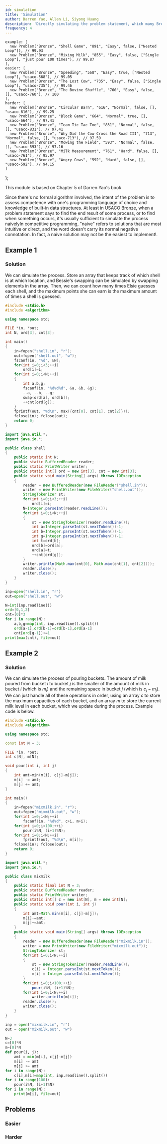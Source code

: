 ```yaml
---
id: simulation
title: 'Simulation'
author: Darren Yao, Allen Li, Siyong Huang
description: 'Directly simulating the problem statement, which many Bronze problems allow you to do.'
frequency: 4
---
```


    example: [
      new Problem("Bronze", "Shell Game", "891", "Easy", false, ["Nested Loop"]), // 99.93
      new Problem("Bronze", "Mixing Milk", "855", "Easy", false, ["Single Loop"], "just pour 100 times"), // 99.87
    ],
    easier: [
      new Problem("Bronze", "Speeding", "568", "Easy", true, ["Nested Loop"], "usaco-568"), // 99.05
      new Problem("Bronze", "The Lost Cow", "735", "Easy", false, ["Single Loop"], "usaco-735"), // 99.46
      new Problem("Bronze", "The Bovine Shuffle", "760", "Easy", false, [], "usaco-760"), // 100
    ],
    harder: [
      new Problem("Bronze", "Circular Barn", "616", "Normal", false, [], "usaco-616"), // 99.25
      new Problem("Bronze", "Block Game", "664", "Normal", true, [], "usaco-664"), // 97.41
      new Problem("Bronze", "Team Tic Tac Toe", "831", "Normal", false, [], "usaco-831"), // 97.41
      new Problem("Bronze", "Why Did the Cow Cross the Road III", "713", "Normal", false, [], "usaco-713"), // 97.59
      new Problem("Bronze", "Mowing the Field", "593", "Normal", false, [], "usaco-593"), // 97.16
      new Problem("Bronze", "Milk Measurement", "761", "Hard", false, [], "usaco-761"), // 95.97
      new Problem("Bronze", "Angry Cows", "592", "Hard", false, [], "usaco-592"), // 94.15
    ]
};

<Resources>
  <Resource source="IUSACO" title="5 - Simulation">This module is based on Chapter 5 of Darren Yao's book</Resource>
</Resources>

<br />

Since there's no formal algorithm involved, the intent of the problem is to assess competence with one's programming language of choice and knowledge of built-in data structures. At least in USACO Bronze, when a problem statement says to find the end result of some process, or to find when something occurs, it's usually sufficient to simulate the process naively<Asterisk>In competitive programming, "naive" refers to solutions that are most intuitive or direct, and the word doesn't carry its normal negative connotation. In fact, a naive solution may not be the easiest to implement!</Asterisk>.

## Example 1

<FocusProblem problem={problems.example[0]} />

### Solution

<Spoiler title="Solution">

We can simulate the process. Store an array that keeps track of which shell is at which location, and Bessie's swapping can be simulated by swapping elements in the array. Then, we can count how many times Elsie guesses each shell, and the maximum points she can earn is the maximum amount of times a shell is guessed. 

<LanguageSection>

<CPPSection>

```cpp
#include <stdio.h>
#include <algorithm>

using namespace std;

FILE *in, *out;
int N, ord[3], cnt[3];

int main()
{
	in=fopen("shell.in", "r");
	out=fopen("shell.out", "w");
	fscanf(in, "%d", &N);
	for(int i=0;i<3;++i)
		ord[i]=i;
	for(int i=0;i<N;++i)
	{
		int a,b,g;
		fscanf(in, "%d%d%d", &a, &b, &g);
		--a, --b, --g;
		swap(ord[a], ord[b]);
		++cnt[ord[g]];
	}
	fprintf(out, "%d\n", max({cnt[0], cnt[1], cnt[2]}));
	fclose(in); fclose(out);
	return 0;
}
```

</CPPSection>

<JavaSection>

```java
import java.util.*;
import java.io.*;

public class shell
{
	public static int N;
	public static BufferedReader reader;
	public static PrintWriter writer;
	public static int[] ord = new int[3], cnt = new int[3];
	public static void main(String[] args) throws IOException
	{
		reader = new BufferedReader(new FileReader("shell.in"));
		writer = new PrintWriter(new FileWriter("shell.out"));
		StringTokenizer st;
		for(int i=0;i<3;++i)
			ord[i]=i;
		N=Integer.parseInt(reader.readLine());
		for(int i=0;i<N;++i)
		{
			st = new StringTokenizer(reader.readLine());
			int a=Integer.parseInt(st.nextToken())-1;
			int b=Integer.parseInt(st.nextToken())-1;
			int g=Integer.parseInt(st.nextToken())-1;
			int t=ord[b];
			ord[b]=ord[a];
			ord[a]=t;
			++cnt[ord[g]];
		}
		writer.println(Math.max(cnt[0], Math.max(cnt[1], cnt[2])));
		reader.close();
		writer.close();
	}
}
```

</JavaSection>

<PySection>

```py
inp=open("shell.in", "r")
out=open("shell.out", "w")

N=int(inp.readline())
ord=[0,1,2]
cnt=[0]*3
for i in range(N):
	a,b,g=map(int, inp.readline().split())
	ord[a-1],ord[b-1]=ord[b-1],ord[a-1]
	cnt[ord[g-1]]+=1
print(max(cnt), file=out)
```

</PySection>

</LanguageSection>

</Spoiler>

## Example 2

<FocusProblem problem={problems.example[1]} />

### Solution

<Spoiler title="Solution">

We can simulate the process of pouring buckets. The amount of milk poured from bucket $i$ to bucket $j$ is the smaller of the amount of milk in bucket $i$ (which is $m_i$) and the remaining space in bucket $j$ (which is $c_j - m_j$). We can just handle all of these operations in order, using an array $c$ to store the maximum capacities of each bucket, and an array $m$ to store the current milk level in each bucket, which we update during the process. Example code is below.

<LanguageSection>

<CPPSection>

```cpp
#include <stdio.h>
#include <algorithm>

using namespace std;

const int N = 3;

FILE *in, *out;
int c[N], m[N];

void pour(int i, int j)
{
	int amt=min(m[i], c[j]-m[j]);
	m[i] -= amt;
	m[j] += amt;
}

int main()
{
	in=fopen("mixmilk.in", "r");
    out=fopen("mixmilk.out", "w");
	for(int i=0;i<N;++i)
		fscanf(in, "%d%d", c+i, m+i);
	for(int i=0;i<100;++i)
		pour(i%N, (i+1)%N);
	for(int i=0;i<N;++i)
		fprintf(out, "%d\n", m[i]);
	fclose(in); fclose(out);
	return 0;
}
```

</CPPSection>

<JavaSection>

```java
import java.util.*;
import java.io.*;

public class mixmilk
{
	public static final int N = 3;
	public static BufferedReader reader;
	public static PrintWriter writer;
	public static int[] c = new int[N], m = new int[N];
	public static void pour(int i, int j)
	{
		int amt=Math.min(m[i], c[j]-m[j]);
		m[i]-=amt;
		m[j]+=amt;
	}
	public static void main(String[] args) throws IOException
	{
		reader = new BufferedReader(new FileReader("mixmilk.in"));
		writer = new PrintWriter(new FileWriter("mixmilk.out"));
		StringTokenizer st;
		for(int i=0;i<N;++i)
		{
			st = new StringTokenizer(reader.readLine());
			c[i] = Integer.parseInt(st.nextToken());
			m[i] = Integer.parseInt(st.nextToken());
		}
		for(int i=0;i<100;++i)
			pour(i%N, (i+1)%N);
		for(int i=0;i<N;++i)
			writer.println(m[i]);
		reader.close();
		writer.close();
	}
}
```

</JavaSection>

<PySection>

```py
inp = open("mixmilk.in", "r")
out = open("mixmilk.out", "w")

N=3
c=[0]*N
m=[0]*N
def pour(i, j):
	amt = min(m[i], c[j]-m[j])
	m[i] -= amt
	m[j] += amt
for i in range(N):
	c[i],m[i]=map(int, inp.readline().split())
for i in range(100):
	pour(i%N, (i+1)%N)
for i in range(N):
	print(m[i], file=out)
```

</PySection>

</LanguageSection>

</Spoiler>

## Problems

### Easier

<Problems problems={problems.easier} />

### Harder

<Problems problems={problems.harder} />